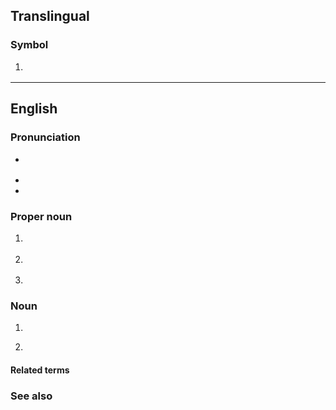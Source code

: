{{also|ee|Ee|-ee|-ée|.ee|ééʼ|ʻée|её|өө}}
==Translingual==

===Symbol===
{{mul-symbol}}

# {{ISO 3166|1|2|Estonia|from=1992}}
#: {{syn|mul|EST|qq1={{w|ISO 3166-1 alpha-3|alpha-3}}}}

{{c|mul|Estonia}}

----

==English==

===Pronunciation===
* {{sense|initialism}} {{hyph|en|Ee|Ee}}

{{sense|electrical engineer[ing]}} 
* {{hyph|en|double|Ee}} 
* {{hyph|en|Ee|Ee}}

===Proper noun===
{{en-proper noun}}

# {{lb|en|linguistics}} {{initialism of|en|Estuary English}}
# {{lb|en|Christianity}} {{initialism of|en|{{w|Evangelism Explosion}}}}
# {{lb|en|academic|_|philosophy}} {{initialism of|en|{{w|Eudemian Ethics}}}}

===Noun===
{{en-noun|~}}

# {{initialism of|en|electrical engineering}}
# {{lb|en|countable}} {{initialism of|en|electrical engineer}}

====Related terms====
{{col3|en|title=engineering, engineer|
|ENG
|EN
|ME
|CE
|PE
}}

===See also===
{{col3|en|
|EN
}}